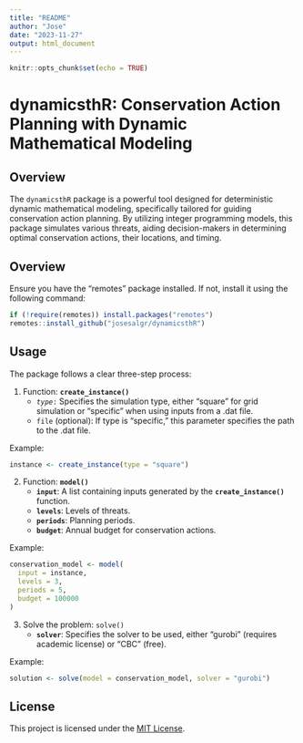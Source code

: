 ```yaml
---
title: "README"
author: "Jose"
date: "2023-11-27"
output: html_document
---
```


```r
knitr::opts_chunk$set(echo = TRUE)
```

# dynamicsthR: Conservation Action Planning with Dynamic Mathematical Modeling

## Overview

The `dynamicsthR` package is a powerful tool designed for deterministic dynamic mathematical modeling, specifically tailored for guiding conservation action planning. By utilizing integer programming models, this package simulates various threats, aiding decision-makers in determining optimal conservation actions, their locations, and timing.

## Overview

Ensure you have the "remotes" package installed. If not, install it using the following command:

``` r
if (!require(remotes)) install.packages("remotes")
remotes::install_github("josesalgr/dynamicsthR")
```

## Usage

The package follows a clear three-step process:

1)  Function: **`create_instance()`**
    -   *`type`*`:` Specifies the simulation type, either "square" for grid simulation or "specific" when using inputs from a .dat file.
    -   `file` (optional): If type is "specific," this parameter specifies the path to the .dat file.

Example:

```r
instance <- create_instance(type = "square")
```

2.  Function: **`model()`**
    -   **`input`**: A list containing inputs generated by the **`create_instance()`** function.
    -   **`levels`**: Levels of threats.
    -   **`periods`**: Planning periods.
    -   **`budget`**: Annual budget for conservation actions.

Example:

```r
conservation_model <- model(
  input = instance,
  levels = 3,
  periods = 5,
  budget = 100000
)
```

3.  Solve the problem: `solve()`
    -   **`solver`**: Specifies the solver to be used, either "gurobi" (requires academic license) or "CBC" (free).

Example:

```r
solution <- solve(model = conservation_model, solver = "gurobi")

```

## **License**

This project is licensed under the [MIT License](https://chat.openai.com/c/LICENSE.md).
